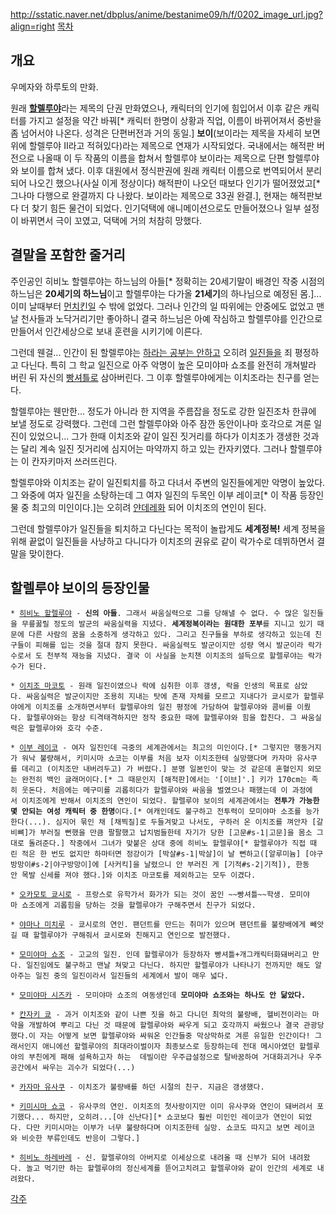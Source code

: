 http://sstatic.naver.net/dbplus/anime/bestanime09/h/f/0202_image_url.jpg?align=right
[[목차]]
== 개요 ==
우메자와 하루토의 만화. 

원래 '''[[할렐루야]]'''라는 제목의 단권 만화였으나, 캐릭터의 인기에 힘입어서 이후 같은 캐릭터를 가지고 설정을 약간 바꿔[* 캐릭터 한명이 상황과 직업, 이름이 바뀌어져서 중반을 좀 넘어서야 나온다. 성격은 단편버전과 거의 동일.] '''보이'''(보이라는 제목을 자세히 보면 위에 할렐루야 II라고 적혀있다)라는 제목으로 연재가 시작되었다. 국내에서는 해적판 버전으로 나올때 이 두 작품의 이름을 합쳐서 할렐루야 보이라는 제목으로 단편 할렐루야와 보이를 합쳐 냈다. 이후 대원에서 정식판권에 원래 캐릭터 이름으로 번역되어서 분리되어 나오긴 했으나(사실 이게 정상이다) 해적판이 나오던 때보다 인기가 떨어졌었고[* 그나마 다행으로 완결까지 다 나왔다. 보이라는 제목으로 33권 완결.], 현재는 해적판보다 더 찾기 힘든 물건이 되었다. 인기덕택에 애니메이션으로도 만들어졌으나 일부 설정이 바뀌면서 극이 꼬였고, 덕택에 거의 처참히 망했다.

== 결말을 포함한 줄거리 ==
주인공인 히비노 할렐루야는 하느님의 아들[* 정확히는 20세기말이 배경인 작중 시점의 하느님은 '''20세기의 하느님'''이고 할렐루야는 다가올 '''21세기'''의 하나님으로 예정된 몸.]... 이미 날때부터 [[먼치킨]]일 수 밖에 없었다. 그러나 인간의 일 따위에는 안중에도 없었고 맨날 천사들과 노닥거리기만 좋아하니 결국 하느님은 아예 작심하고 할렐루야를 인간으로 만들어서 인간세상으로 보내 훈련을 시키기에 이른다.

그런데 웬걸... 인간이 된 할렐루야는 [[하라는 공부는 안하고]] 오히려 [[일진]]들을 죄 평정하고 다닌다. 특히 그 학교 일진으로 아주 악명이 높은 모미야마 쇼조를 완전히 개쳐발라 버린 뒤 자신의 [[빵셔틀]]로 삼아버린다. 그 이후 할렐루야에게는 이치조라는 친구를 얻는다. 

할렐루야는 웬만한... 정도가 아니라 한 지역을 주름잡을 정도로 강한 일진조차 한큐에 보낼 정도로 강력했다. 그런데 그런 할렐루야와 아주 잠깐 동안이나마 호각으로 겨룬 일진이 있었으니... 그가 한때 이치조와 같이 일진 짓거리를 하다가 이치조가 갱생한 것과는 달리 계속 일진 짓거리에 심지어는 마약까지 하고 있는 칸자키였다. 그러나 할렐루야는 이 칸자키마저 쓰러뜨린다.

할렐루야와 이치조는 같이 일진퇴치를 하고 다녀서 주변의 일진들에게만 악명이 높았다. 그 와중에 여자 일진을 소탕하는데 그 여자 일진의 두목인 이부 레이코[* 이 작품 등장인물 중 최고의 미인이다.]는 오히려 [[얀데레]]화 되어 이치조의 연인이 된다.

그런데 할렐루야가 일진들을 퇴치하고 다닌다는 목적이 놀랍게도 '''세계정복!''' 세계 정복을 위해 끝없이 일진들을 사냥하고 다니다가 이치조의 권유로 같이 락가수로 데뷔하면서 결말을 맞이한다.

== 할렐루야 보이의 등장인물 ==
 * [[히비노 할렐루야]] - '''신의 아들'''. 그래서 싸움실력으로 그를 당해낼 수 없다. 수 많은 일진들을 무릎꿇릴 정도의 발군의 싸움실력을 지녔다. '''세계정복이라는 원대한 포부'''를 지니고 있기 때문에 다른 사람의 꿈을 소중하게 생각하고 있다. 그리고 친구들을 부하로 생각하고 있는데 친구들이 피해를 입는 것을 절대 참지 못한다. 싸움실력도 발군이지만 성량 역시 발군이라 락가수로서 도 천부적 재능을 지녔다. 결국 이 사실을 눈치챈 이치조의 설득으로 할렐루야는 락가수가 된다.

 * [[이치조 마코토]] - 원래 일진이였으나 락에 심취한 이후 갱생, 락을 인생의 목표로 삼았다. 싸움실력은 발군이지만 조용히 지내는 탓에 존재 자체를 모르고 지내다가 쿄시로가 할렐루야에게 이치조를 소개하면서부터 할렐루야의 일진 평정에 가담하여 할렐루야와 콤비를 이뤘다. 할렐루야와는 항상 티격태격하지만 정작 중요한 때에 할렐루야와 힘을 합친다. 그 싸움실력은 할렐루야와 호각 수준.

 * [[이부 레이코]] - 여자 일진인데 극중의 세계관에서는 최고의 미인이다.[* 그렇지만 행동거지가 워낙 불량해서, 키미시마 쇼코는 이부를 처음 보자 이치조한테 실망했다며 카자마 유사쿠를 데리고 (이치조만 내버려두고) 가 버렸다.] 분명 일본인이 맞는 것 같은데 혼혈인지 외모는 완전히 백인 글래머이다.[* 그 때문인지 [해적판]에서는 '[이브]'.] 키가 170cm는 족히 웃돈다. 처음에는 메구미를 괴롭히다가 할렐루야와 싸움을 벌였으나 패했는데 이 과정에서 이치조에게 반해서 이치조의 연인이 되었다. 할렐루야 보이의 세계관에서는 '''전투가 가능한 몇 안되는 여성 캐릭터 중 한명'''이다.[* 여캐인데도 불구하고 전투력이 모미야마 소조를 능가한다(...). 심지어 묶인 채 [채찍질]로 두들겨맞고 나서도, 구하러 온 이치조를 껴안자 [갈비뼈]가 부러질 뻔했을 만큼 팔팔했고 납치범들한테 자기가 당한 [고문#s-1|고문]을 몸소 그대로 돌려준다.] 작중에서 그녀가 맞붙은 상대 중에 히비노 할렐루야[* 할렐루야가 직접 때린 적은 한 번도 없지만 하마터면 정강이가 [박살#s-1|박살]이 날 뻔하고([알루미늄] [야구방망이#s-2|야구방망이]에 [사커킥]을 날렸으니 안 부러진 게 [기적#s-2|기적]), 한동안 목발 신세를 져야 했다.]와 이치조 마코토를 제외하고는 모두 이겼다.

 * [[오카모토 쿄시로]] - 프랑스로 유학가서 화가가 되는 것이 꿈인 ~~빵셔틀~~학생. 모미야마 쇼조에게 괴롭힘을 당하는 것을 할렐루야가 구해주면서 친구가 되었다.

 * [[야마나 미치루]] - 쿄시로의 연인. 팬던트를 만드는 취미가 있으며 팬던트를 불량배에게 빼앗길 때 할렐루야가 구해줘서 쿄시로와 친해지고 연인으로 발전했다.

 * [[모미야마 쇼조]] - 고교의 일진. 인데 할렐루야가 등장하자 빵셔틀+개그캐릭터화돼버리고 만다. 일진임에도 불구하고 맨날 쳐맞고 다닌다. 하지만 할렐루야가 나타나기 전까지만 해도 알아주는 일진 중의 일진이라서 일진들의 세계에서 발이 매우 넓다.

 * [[모미야마 시즈카]] - 모미야마 쇼조의 여동생인데 '''모미야마 쇼조와는 하나도 안 닮았다.'''

 * [[칸자키 쿄]] - 과거 이치조와 같이 나쁜 짓을 하고 다니던 최악의 불량배, 헬비전이라는 마약을 개발하여 뿌리고 다닌 것 때문에 할렐루야와 싸우게 되고 호각까지 싸웠으나 결국 관광당했다.이 자는 어떻게 보면 할렐루야와 싸워온 인간들중 막상막하로 겨룬 유일한 인간이다! 그래서인지 애니에선 할렐루야의 최대라이벌이자 최종보스로 등장하는데 전대 메시아였던 할렐루야의 부친에게 패해 설욕하고자 하는  데빌이란 우주급설정으로 탈바꿈하여 거대화괴거나 우주공간에서 싸우는 괴수가 되었다(...)  

 * [[카자마 유사쿠]] - 이치조가 불량배를 하던 시절의 친구. 지금은 갱생했다.

 * [[키미시마 쇼코]] - 유사쿠의 연인. 이치조의 첫사랑이지만 이미 유사쿠와 연인이 돼버려서 포기했다... 하지만, 오히려...[야 신난다][* 쇼코보다 훨씬 미인인 레이코가 연인이 되었다. 다만 키미시마는 이부가 너무 불량하다며 이치조한테 실망. 쇼코도 따지고 보면 레이코와 비슷한 부류인데도 반응이 그렇다.]

 * [[히비노 하레바레]] - 신. 할렐루야의 아버지로 이세상으로 내려올 때 신부가 되어 내려왔다. 놀고 먹기만 하는 할렐루야의 정신세계를 뜯어고치려고 할렐루야와 같이 인간의 세계로 내려왔다.

[[각주]]
